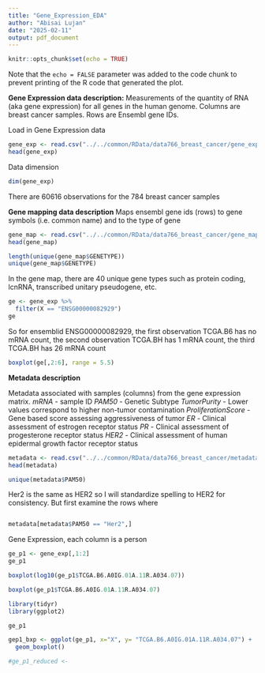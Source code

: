 ```yaml
---
title: "Gene_Expression_EDA"
author: "Abisai Lujan"
date: "2025-02-11"
output: pdf_document
---
```


```r
knitr::opts_chunk$set(echo = TRUE)
```

Note that the `echo = FALSE` parameter was added to the code chunk to prevent printing of the R code that generated the plot.



**Gene Expression data description:**
Measurements of the quantity of RNA (aka gene expression) for all genes in the human genome.
Columns are breast cancer samples. Rows are Ensembl gene IDs.

Load in Gene Expression data
```r
gene_exp <- read.csv("../../common/RData/data766_breast_cancer/gene_expression.csv")
head(gene_exp)
```

Data dimension
```r
dim(gene_exp)
```
There are 60616 observations for the 784 breast cancer samples





**Gene mapping data description**
Maps ensembl gene ids (rows) to gene symbols (i.e. common name) and to the type of gene
```r
gene_map <- read.csv("../../common/RData/data766_breast_cancer/gene_mappings.csv")
head(gene_map)
```

```r
length(unique(gene_map$GENETYPE))
unique(gene_map$GENETYPE)
```
In the gene map, there are 40 unique gene types such as protein coding, lcnRNA, transcribed unitary pseudogene, etc.







```r
ge <- gene_exp %>% 
  filter(X == "ENSG00000082929")
ge
```
So for ensemblid ENSG00000082929, the first observation TCGA.B6 has no mRNA count, the second observation TCGA.BH has 1 mRNA count, the third TCGA.BH has 26 mRNA count



```r
boxplot(ge[,2:6], range = 5.5)
```








**Metadata description**

Metadata associated with samples (columns) from the gene expression matrix. 
*mRNA* - sample ID 
*PAM50* - Genetic Subtype 
*TumorPurity* - Lower values correspond to higher non-tumor contamination 
*ProliferationScore* - Gene based score assessing aggressiveness of tumor 
*ER* - Clinical assessment of estrogen receptor status 
*PR* - Clinical assessment of progesterone receptor status 
*HER2* - Clinical assessment of human epidermal growth factor receptor status


```r
metadata <- read.csv("../../common/RData/data766_breast_cancer/metadata.csv")
head(metadata)
```

```r
unique(metadata$PAM50)
```
Her2 is the same as HER2 so I will standardize spelling to HER2 for consistency. But first examine the rows where 
```r

```




```r
metadata[metadata$PAM50 == "Her2",]
```



























Gene Expression, each column is a person 

```r
ge_p1 <- gene_exp[,1:2]
ge_p1
```

```r
boxplot(log10(ge_p1$TCGA.B6.A0IG.01A.11R.A034.07))
```

```r
boxplot(ge_p1$TCGA.B6.A0IG.01A.11R.A034.07)
```
```r
library(tidyr)
library(ggplot2)
```



```r
ge_p1
```


```r
gep1_bxp <- ggplot(ge_p1, x="X", y= "TCGA.B6.A0IG.01A.11R.A034.07") + 
  geom_boxplot()
```


```r
#ge_p1_reduced <- 
```








































